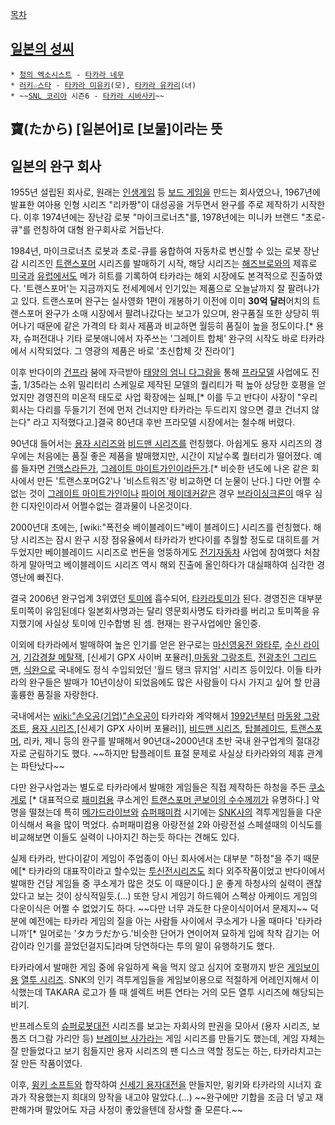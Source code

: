 [[목차]]
== [[일본의 성씨]] ==
 * [[청의 엑소시스트]] - [[타카라 네무]]
 * [[러키☆스타]] - [[타카라 미유키]](모), [[타카라 유카리]](녀)
 * ~~[[SNL 코리아]] 시즌6 - [[강유미|타카라 시바사키]]~~
== 寶(たから) [일본어]로 [보물]이라는 뜻 ==
== 일본의 완구 회사 ==
1955년 설립된 회사로, 원래는 [[인생게임]] 등 [[보드 게임]]을 만드는 회사였으나, 1967년에 발표한 여아용 인형 시리즈 "리카짱"이 대성공을 거두면서 완구를 주로 제작하기 시작한다. 이후 1974년에는 장난감 로봇 "마이크로너츠"를, 1978년에는 미니카 브랜드 "초로-큐"를 런칭하여 대형 완구회사로 거듭난다.

1984년, 마이크로너츠 로봇과 초로-큐를 융합하여 자동차로 변신할 수 있는 로봇 장난감 시리즈인 [[트랜스포머]] 시리즈를 발매하기 시작, 해당 시리즈는 [[해즈브로]]와의 제휴로 [[미국]]과 [[유럽]]에서도 메가 히트를 기록하여 타카라는 해외 시장에도 본격적으로 진출하였다. '트랜스포머'는 지금까지도 전세계에서 인기있는 제품으로 오늘날까지 잘 팔려나가고 있다. 트랜스포머 완구는 실사영화 1편이 개봉하기 이전에 이미 '''30억 달러'''어치의 트랜스포머 완구가 소매 시장에서 팔려나갔다는 보고가 있으며, 완구품질 또한 상당히 뛰어나기 때문에 같은 가격의 타 회사 제품과 비교하면 월등히 품질이 높을 정도이다.[* 용자, 슈퍼전대나 기타 로봇애니에서 자주쓰는 '그레이트 합체' 완구의 시작도 바로 타카라에서 시작되었다. 그 영광의 제품은 바로 '초신합체 갓 진라이']

이후 반다이의 [[건프라]] 붐에 자극받아 [[태양의 엄니 다그람]]을 통해 [[프라모델]] 사업에도 진출, 1/35라는 소위 밀리터리 스케일로 제작된 모델의 퀄리티가 퍽 높아 상당한 호평을 얻었지만 경영진의 미온적 태도로 사업 확장에는 실패,[* 이를 두고 반다이 사장이 "우리 회사는 다리를 두들기기 전에 먼저 건너지만 타카라는 두드리지 않으면 결코 건너지 않는다" 라고 지적했다고.]결국 80년대 후반 프라모델 시장에서는 철수해 버렸다.  

90년대 들어서는 [[용자 시리즈]]와 [[비드맨 시리즈]]를 런칭했다. 아쉽게도 용자 시리즈의 경우에는 처음에는 품질 좋은 제품을 발매했지만, 시간이 지날수록 퀄터리가 떨어졌다. 예를 들자면 [[건맥스]]라든가, [[그레이트 마이트가인]]이라든가.[* 비슷한 년도에 나온 같은 회사에서 만든 '트랜스포머G2'나 '비스트워즈'랑 비교하면 더 눈물이 난다.] 다만 어쩔 수 없는 것이 [[그레이트 마이트가인]]이나 [[파이어 제이데커]]같은 경우 [[브라이싱크론]]이 매우 심한 디자인이라서 어쩔수없는 결과물이 나온것이다.

2000년대 초에는, [wiki:"폭전슛 베이블레이드"베이 블레이드] 시리즈를 런칭했다. 해당 시리즈는 잠시 완구 시장 점유율에서 타카라가 반다이를 추월할 정도로 대히트를 거두었지만 베이블레이드 시리즈로 번돈을 엉뚱하게도 [[전기자동차]] 사업에 참여했다 처참하게 말아먹고 베이블레이드 시리즈 역시 해외 진출에 올인하다가 대실패하여 심각한 경영난에 빠진다.

결국 2006년 완구업계 3위였던 [[토미]]에 흡수되어, [[타카라토미]]가 된다. 경영진은 대부분 토미쪽이 유임된데다 일본회사명과는 달리 영문회사명도 타카라를 버리고 토미쪽을 유지했기에 사실상 토미에 인수합병 된 셈. 현재는 완구사업에만 올인중. 

이외에 타카라에서 발매하여 높은 인기를 얻은 완구로는 [[마신영웅전 와타루]], [[수신 라이거]], [[기갑경찰 메탈잭]], [신세기 GPX 사이버 포뮬러],[[마동왕 그랑조트]], [[전광초인 그리드맨]],  [[식완]]으로 국내에도 정식 수입되었던 '월드 탱크 뮤지엄' 시리즈 등이있다. 이들 타카라의 완구들은 발매가 10년이상이 되었음에도 많은 사람들이 다시 가지고 싶어 할 만큼 훌륭한 품질을 자랑한다. 

국내에서는 [[wiki:"손오공(기업)"손오공]]이 타카라와 계약해서 [[1992년]]부터 [[마동왕 그랑조트]], [[용자 시리즈]],[신세기 GPX 사이버 포뮬러]], [[비드맨 시리즈]], [[탑블레이드]], [[트랜스포머]], 리카, 제니 등의 완구를 발매해서 90년대~2000년대 초반 국내 완구업계의 절대강자로 군림하기도 했다. ~~하지만 탑플레이트 표절 문제로 사실상 타카라와의 제휴 관계는 파탄났다~~

다만 완구사업과는 별도로 타카라에서 발매한 게임들은 직접 제작하든 하청을 주든 [[쿠소게]]로 [* 대표적으로 [[패미컴]]용 쿠소게인 [[트랜스포머 콘보이의 수수께끼]]가 유명하다.] 악명을 떨쳤는데 특히 [[메가드라이브]]와 [[슈퍼패미컴]] 시기에는 [[SNK]]사의 격투게임들을 다운이식해서 욕을 많이 먹었다. 슈퍼패미컴용 아랑전설 2와 아랑전설 스페셜때의 이식도를 비교해보면 이들도 실력이 나아지긴 하는듯 하다는 견해도 있다.

실제 타카라, 반다이같이 게임이 주업종이 아닌 회사에서는 대부분 "하청"을 주기 때문에[* 타카라의 대표작이라고 할수있는 [[투신전]]시리즈도 죄다 외주작품이었고 반다이에서 발매한 건담 게임들 중 쿠소게가 많은 것도 이 때문이다.] 운 좋게 하청사의 실력이 괜찮았다고 보는 것이 상식적일듯.(…) 또한 당시 게임기 하드웨어 스펙상 아케이드 게임의 다운이식은 어쩔 수 없었기도 하다. ~~다만 너무 과도한 다운이식이어서 문제지~~ 덕분에 예전에는 타카라 게임의 질을 아는 사람들 사이에서 쿠소게가 나올 때마다 '타카라니까'[* 일어로는 'タカラだから.'비슷한 단어가 연이어져 묘하게 입에 착착 감기는 어감이라 인기를 끌었던걸지도]라며 당연하다는 투의 말이 유행하기도 했다.

타카라에서 발매한 게임 중에 유일하게 욕을 먹지 않고 심지어 호평까지 받은 [[게임보이]]용 [[열투 시리즈]]. SNK의 인기 격투게임들을 게임보이용으로 적절하게 어레인지해서 이식했는데 TAKARA 로고가 뜰 때 셀렉트 버튼 연타는 거의 모든 열투 시리즈에 해당되는 비기.

반프레스토의 [[슈퍼로봇대전]] 시리즈를 보고는 자회사의 판권을 모아서 (용자 시리즈, 보톰즈 더그람 가리안 등) [[브레이브 사가]]라는 게임 시리즈를 만들기도 했는데, 게임 자체는 잘 만들었다고 보기 힘들지만 용자 시리즈의 팬 디스크 역할 정도는 하는, 타카라치고는 잘 만든 작품이였다. 

이후, [[윙키 소프트]]와 합작하여 [[신세기 용자대전]]을 만들지만, 윙키와 타카라의 시너지 효과가 작용했는지 희대의 망작을 내고야 말았다.(...) ~~완구에만 기합을 조금 더 넣고 재판해가며 팔았어도 자금 사정이 좋았을텐데 장사할 줄 모른다.~~
